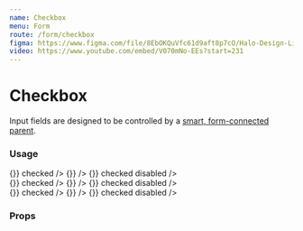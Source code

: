 ```yaml
---
name: Checkbox
menu: Form
route: /form/checkbox
figma: https://www.figma.com/file/8EbOKQuVfc61d9aft8p7cO/Halo-Design-Library?node-id=310%3A1069
video: https://www.youtube.com/embed/V070mNo-EEs?start=231
---
```



# Checkbox

Input fields are designed to be controlled by a [smart, form-connected parent](https://github.com/venturehacks/AngelList/blob/master/frontend/talent/components/Form/TextField/index.tsx).

### Usage

<Playground>
  <Label field="ice-cream" title="Checkbox" containsFieldGroup>
    <div className="mb-8 flex max-w-xl flex-row gap-10">
      <Checkbox
        name="ice-cream"
        value="chocolate"
        label="Chocolate"
        onChange={() => {}}
        checked
      />
      <Checkbox
        name="ice-cream"
        value="vanilla"
        label="Vanilla"
        onChange={() => {}}
      />
      <Checkbox
        name="ice-cream"
        value="strawberry"
        label="Strawberry"
        onChange={() => {}}
        checked
        disabled
      />
    </div>
  </Label>
  <Label field="ice-cream" title="Toggle Switch" containsFieldGroup>
    <div className="mb-8 flex max-w-xl flex-row gap-10">
      <Checkbox
        variant="toggle-switch"
        name="ice-cream"
        value="chocolate"
        label="Chocolate"
        onChange={() => {}}
        checked
      />
      <Checkbox
        variant="toggle-switch"
        name="ice-cream"
        value="vanilla"
        label="Vanilla"
        onChange={() => {}}
      />
      <Checkbox
        variant="toggle-switch"
        name="ice-cream"
        value="strawberry"
        label="Strawberry"
        onChange={() => {}}
        checked
        disabled
      />
    </div>
  </Label>
  <Label field="ice-cream" title="Pill" containsFieldGroup>
    <div className="mb-8 flex max-w-xl flex-row gap-10">
      <Checkbox
        variant="pill"
        name="ice-cream"
        value="chocolate"
        label="Chocolate"
        onChange={() => {}}
        checked
      />
      <Checkbox
        variant="pill"
        name="ice-cream"
        value="vanilla"
        label="Vanilla"
        onChange={() => {}}
      />
      <Checkbox
        variant="pill"
        name="ice-cream"
        value="strawberry"
        label="Strawberry"
        onChange={() => {}}
        checked
        disabled
      />
    </div>
  </Label>
</Playground>

### Props

<Props of={Checkbox} />
